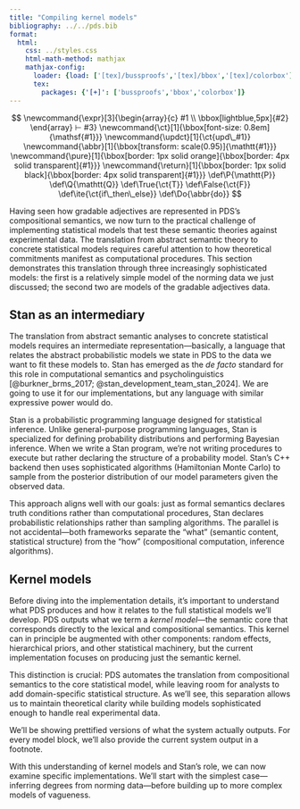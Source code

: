 ```yaml
---
title: "Compiling kernel models"
bibliography: ../../pds.bib
format:
  html:
    css: ../styles.css
    html-math-method: mathjax
    mathjax-config:
      loader: {load: ['[tex]/bussproofs','[tex]/bbox','[tex]/colorbox']}
      tex:
        packages: {'[+]': ['bussproofs','bbox','colorbox']}
---
```


::: {.hidden}
$$
\newcommand{\expr}[3]{\begin{array}{c}
#1 \\
\bbox[lightblue,5px]{#2}
\end{array} ⊢ #3}
\newcommand{\ct}[1]{\bbox[font-size: 0.8em]{\mathsf{#1}}}
\newcommand{\updct}[1]{\ct{upd\_#1}}
\newcommand{\abbr}[1]{\bbox[transform: scale(0.95)]{\mathtt{#1}}}
\newcommand{\pure}[1]{\bbox[border: 1px solid orange]{\bbox[border: 4px solid transparent]{#1}}}
\newcommand{\return}[1]{\bbox[border: 1px solid black]{\bbox[border: 4px solid transparent]{#1}}}
\def\P{\mathtt{P}}
\def\Q{\mathtt{Q}}
\def\True{\ct{T}}
\def\False{\ct{F}}
\def\ite{\ct{if\_then\_else}}
\def\Do{\abbr{do}}
$$
:::

Having seen how gradable adjectives are represented in PDS's compositional semantics, we now turn to the practical challenge of implementing statistical models that test these semantic theories against experimental data. The translation from abstract semantic theory to concrete statistical models requires careful attention to how theoretical commitments manifest as computational procedures. This section demonstrates this translation through three increasingly sophisticated models: the first is a relatively simple model of the norming data we just discussed; the second two are models of the gradable adjectives data.

## Stan as an intermediary

The translation from abstract semantic analyses to concrete statistical models requires an intermediate representation—basically, a language that relates the abstract probabilistic models we state in PDS to the data we want to fit these models to. Stan has emerged as the *de facto* standard for this role in computational semantics and psycholinguistics [@burkner_brms_2017; @stan_development_team_stan_2024]. We are going to use it for our implementations, but any language with similar expressive power would do.

Stan is a probabilistic programming language designed for statistical inference. Unlike general-purpose programming languages, Stan is specialized for defining probability distributions and performing Bayesian inference. When we write a Stan program, we're not writing procedures to execute but rather declaring the structure of a probability model. Stan's C++ backend then uses sophisticated algorithms (Hamiltonian Monte Carlo) to sample from the posterior distribution of our model parameters given the observed data.

This approach aligns well with our goals: just as formal semantics declares truth conditions rather than computational procedures, Stan declares probabilistic relationships rather than sampling algorithms. The parallel is not accidental—both frameworks separate the "what" (semantic content, statistical structure) from the "how" (compositional computation, inference algorithms).

## Kernel models

Before diving into the implementation details, it's important to understand what PDS produces and how it relates to the full statistical models we'll develop. PDS outputs what we term a *kernel model*—the semantic core that corresponds directly to the lexical and compositional semantics. This kernel can in principle be augmented with other components: random effects, hierarchical priors, and other statistical machinery, but the current implementation focuses on producing just the semantic kernel. 

This distinction is crucial: PDS automates the translation from compositional semantics to the core statistical model, while leaving room for analysts to add domain-specific statistical structure. As we'll see, this separation allows us to maintain theoretical clarity while building models sophisticated enough to handle real experimental data.

We'll be showing prettified versions of what the system actually outputs. For every model block, we'll also provide the current system output in a footnote.

With this understanding of kernel models and Stan's role, we can now examine specific implementations. We'll start with the simplest case—inferring degrees from norming data—before building up to more complex models of vagueness.